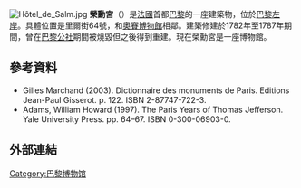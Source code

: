 [[File:Hôtel_de_Salm.jpg|thumb]]
'''榮勳宮'''（{{lang-fr|Palais de la Légion d'Honneur}}）是[[法國|法國]]首都[[巴黎|巴黎]]的一座建築物，位於[[巴黎左岸|巴黎左岸]]。具體位置是里爾街64號，和[[奧賽博物館|奧賽博物館]]相鄰。建築修建於1782年至1787年期間，曾在[[巴黎公社|巴黎公社]]期間被燒毀但之後得到重建。現在榮勳宮是一座博物館。

==參考資料==
*Gilles Marchand (2003). Dictionnaire des monuments de Paris. Editions Jean-Paul Gisserot. p. 122. ISBN 2-87747-722-3.
*Adams, William Howard (1997). The Paris Years of Thomas Jefferson. Yale University Press. pp. 64–67. ISBN 0-300-06903-0.

== 外部連結 ==
{{commonscat-inline|Hôtel de Salm, Paris}}

[[Category:巴黎博物馆|Category:巴黎博物馆]]